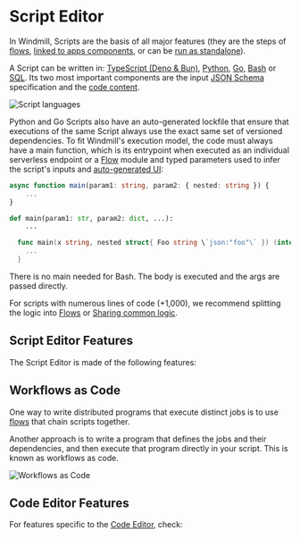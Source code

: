 
# Script Editor

In Windmill, Scripts are the basis of all major features (they are the steps of [flows](../getting_started/6_flows_quickstart/index.mdx), [linked to apps components](../apps/3_app-runnable-panel.mdx), or can be [run as standalone](../getting_started/8_trigger_scripts/index.mdx)).

A Script can be written in:
[TypeScript (Deno & Bun)](../getting_started/0_scripts_quickstart/1_typescript_quickstart/index.mdx),
[Python](../getting_started/0_scripts_quickstart/2_python_quickstart/index.mdx),
[Go](../getting_started/0_scripts_quickstart/3_go_quickstart/index.mdx),
[Bash](../getting_started/0_scripts_quickstart/4_bash_quickstart/index.mdx) or
[SQL](../getting_started/0_scripts_quickstart/5_sql_quickstart/index.mdx). Its
two most important components are the input [JSON Schema](../core_concepts/13_json_schema_and_parsing/index.mdx)
specification and the [code content](../code_editor/index.mdx).

![Script languages](../../static/images/script_languages.png 'Script languages')

Python and Go Scripts also have an
auto-generated lockfile that ensure that executions of the same Script always
use the exact same set of versioned dependencies. To fit Windmill's execution model, the code must always have a
main function, which is its entrypoint when executed as an individual serverless
endpoint or a [Flow](../flows/1_flow_editor.mdx) module and typed parameters used to infer the script's inputs and [auto-generated UI](../core_concepts/6_auto_generated_uis/index.mdx):

<Tabs className="unique-tabs">
<TabItem value="TypeScript" label="TypeScript" attributes={{className: "text-xs p-4 !mt-0 !ml-0"}}>

```typescript
async function main(param1: string, param2: { nested: string }) {
	...
}
```

</TabItem>
<TabItem value="Python" label="Python" attributes={{className: "text-xs p-4 !mt-0 !ml-0"}}>

```python
def main(param1: str, param2: dict, ...):
	...
```

</TabItem>
<TabItem value="Go" label="Go" attributes={{className: "text-xs p-4 !mt-0 !ml-0"}}>

```go
  func main(x string, nested struct{ Foo string \`json:"foo"\` }) (interface{}, error) {
  	...
  }
```

</TabItem>
<TabItem value="Bash" label="Bash" attributes={{className: "text-xs p-4 !mt-0 !ml-0"}}>

There is no main needed for Bash. The body is executed and the args are passed directly.

</TabItem>
</Tabs>

<div className="grid grid-cols-2 gap-6 mb-4">
	<DocCard
		title="Scripts Quickstart"
		description="Start writing scripts in Python, TypeScript, Go, PHP, Bash and Sql."
		href="/docs/getting_started/scripts_quickstart"
	/>
	<DocCard
		title="JSON Schema and Parsing"
		description="JSON Schemas are used for defining the input specification for scripts and flows, and specifying resource types."
		href="/docs/core_concepts/json_schema_and_parsing"
	/>
	<DocCard
		title="Auto-generated UIs"
		description="Windmill creates auto-generated user interfaces for scripts and flows based on their parameters."
		href="/docs/core_concepts/auto_generated_uis"
	/>
	<DocCard
		title="Triggering scripts"
		description="Trigger flows on-demand, by schedule or on external events."
		href="/docs/getting_started/trigger_scripts"
	/>
</div>

For scripts with numerous lines of code (+1,000), we recommend splitting the logic into [Flows](../flows/1_flow_editor.mdx) or [Sharing common logic](../advanced/5_sharing_common_logic/index.mdx).

## Script Editor Features

The Script Editor is made of the following features:

<div className="grid grid-cols-2 gap-6 mb-4">
	<DocCard
		title="Settings"
		description="Each script has metadata & settings associated with it, enabling it to be defined and configured in depth."
		href="/docs/script_editor/settings"
	/>
	<DocCard
		title="Script Kinds"
		description="You can attach additional functionalities to Scripts by specializing them into specific Script kinds."
		href="/docs/script_editor/script_kinds"
	/>
	<DocCard
		title="Generated UI"
		description="main function's arguments can be given advanced settings that will affect the inputs' auto-generated UI and JSON Schema."
		href="/docs/script_editor/customize_ui"
	/>
	<DocCard
		title="Versioning"
		description="Scripts, when deployed, can have a parent script identified by its hash."
		href="/docs/core_concepts/versioning#script-versioning"
	/>
	<DocCard
		title="Worker Group Tag"
		description="Scripts can be assigned custom worker groups for efficient execution on different machines with varying specifications."
		href="/docs/script_editor/worker_group_tag"
	/>
	<DocCard
		title="Concurrency Limit"
		description="The Concurrency Limit feature allows you to define concurrency limits for scripts and inline scripts within flows."
		href="/docs/script_editor/concurrency_limit"
	/>
	<DocCard
		title="Running Services with Perpetual Scripts"
		description="Perpetual scripts restart upon ending unless canceled."
		href="/docs/script_editor/perpetual_scripts"
	/>
	<DocCard
		title="Custom Environment Variables"
		description="In a self-hosted environment, Windmill allows you to set custom environment variables for your scripts."
		href="/docs/script_editor/custom_environment_variables"
	/>
	<DocCard
		title="Custom Response Code"
		description="For all sync run jobs endpoints, if the response contains a key `windmill_status_code` with a number value, that value will be used as the status code."
		href="/docs/script_editor/custom_response_code"
	/>
	<DocCard
		title="Multiplayer"
		description="The Multiplayer feature allows you to collaborate with team members on scripts simultaneously."
		href="/docs/script_editor/multiplayer"
	/>
	<DocCard
		title="Write Scripts on VS Code"
		description="The Windmill VS Code extension allows you to run your scripts and preview the output within VS Code."
		href="/docs/script_editor/vs_code_scripts"
	/>
</div>

## Workflows as Code

One way to write distributed programs that execute distinct jobs is to use [flows](../flows/1_flow_editor.mdx) that chain scripts together.

Another approach is to write a program that defines the jobs and their dependencies, and then execute that program directly in your script. This is known as workflows as code.

![Workflows as Code](../core_concepts/31_workflows_as_code/python_editor.png 'Workflows as Code')

<div className="grid grid-cols-2 gap-6 mb-4">
	<DocCard
		title="Workflows as Code"
		description="Automate tasks and their flow with only code."
		href="/docs/core_concepts/workflows_as_code"
	/>
</div>

## Code Editor Features

For features specific to the [Code Editor](../code_editor/index.mdx), check:

<div className="grid grid-cols-2 gap-6 mb-4">
	<DocCard
		title="Code Editor"
		description="The code editor is Windmill's integrated development environment."
		href="/docs/code_editor"
	/>
</div>
